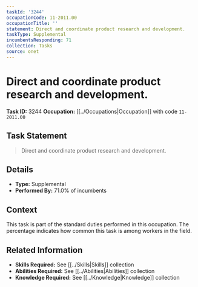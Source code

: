 ```yaml
---
taskId: '3244'
occupationCode: 11-2011.00
occupationTitle: ''
statement: Direct and coordinate product research and development.
taskType: Supplemental
incumbentsResponding: 71
collection: Tasks
source: onet
---
```

# Direct and coordinate product research and development.

**Task ID:** 3244
**Occupation:** [[../Occupations|Occupation]] with code `11-2011.00`

## Task Statement

> Direct and coordinate product research and development.

## Details

- **Type:** Supplemental
- **Performed By:** 71.0% of incumbents

## Context

This task is part of the standard duties performed in this occupation. The percentage indicates how common this task is among workers in the field.

## Related Information

- **Skills Required:** See [[../Skills|Skills]] collection
- **Abilities Required:** See [[../Abilities|Abilities]] collection
- **Knowledge Required:** See [[../Knowledge|Knowledge]] collection
